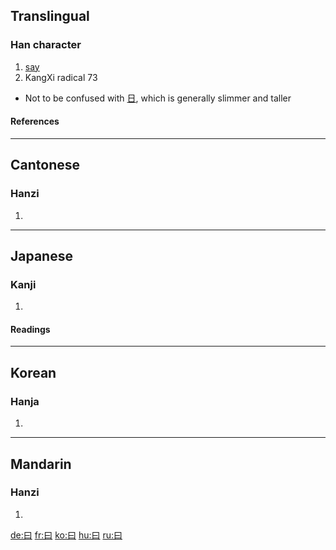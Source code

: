 ==Translingual==
{{Han stroke|[[Image:曰-order.gif]]}}
===Han character===
{{Han char|rn=73|rad=曰|as=00|sn=4|four=6010<sub>0</sub>|canj=日 (A), X日 (XA)}}
# [[say]]
# KangXi radical 73

*Not to be confused with [[日]], which is generally slimmer and taller
====References====
{{Han ref|kx=0502.010|dkj=14278|dj=0872.300|hdz=21482.020|uh=66F0|ud=26352|bh=A4EA|bd=42218}}

----
==Cantonese==
===Hanzi===
{{yue-hanzi|jyut=|y=yeuk6, yut6}}
# {{defn|Cantonese}}

----
==Japanese==
===Kanji===
{{ja-kanji|grade=9|rs=曰00}}
# {{defn|Japanese}} 
====Readings====
{{ja-readings|on=[[えつ]] (etsu)|kun=[[いう]] (iu), [[いわく]] (iwaku), [[のたまわく]] (notamawaku)}}

----
==Korean==
===Hanja===
{{ko-hanja|hangeul=왈|eumhun=|rv=wal|mr=wal|y=wal}}
# {{defn|Korean}}

----
==Mandarin==
===Hanzi===
{{cmn-hanzi|pin=[[yuē]] (yue1)|wg=yüeh<sup>1</sup>}}
# {{defn|Mandarin}}


[[de:曰]]
[[fr:曰]]
[[ko:曰]]
[[hu:曰]]
[[ru:曰]]